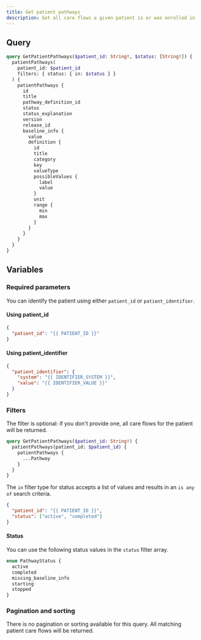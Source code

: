 ```yaml
---
title: Get patient pathways
description: Get all care flows a given patient is or was enrolled in
---
```


## Query

```graphql
query GetPatientPathways($patient_id: String!, $status: [String!]) {
  patientPathways(
    patient_id: $patient_id
    filters: { status: { in: $status } }
  ) {
    patientPathways {
      id
      title
      pathway_definition_id
      status
      status_explanation
      version
      release_id
      baseline_info {
        value
        definition {
          id
          title
          category
          key
          valueType
          possibleValues {
            label
            value
          }
          unit
          range {
            min
            max
          }
        }
      }
    }
  }
}
```

## Variables

### Required parameters

You can identify the patient using either `patient_id` or `patient_identifier`.

#### Using patient_id

```json
{
  "patient_id": "{{ PATIENT_ID }}"
}
```

#### Using patient_identifier

```json
{
  "patient_identifier": {
    "system": "{{ IDENTIFIER_SYSTEM }}",
    "value": "{{ IDENTIFIER_VALUE }}"
  }
}
```

### Filters

The filter is optional: if you don't provide one, all care flows for the patient will be returned.

```graphql
query GetPatientPathways($patient_id: String!) {
  patientPathways(patient_id: $patient_id) {
    patientPathways {
      ...Pathway
    }
  }
}
```

The `in` filter type for status accepts a list of values and results in an `is any of` search criteria.

```json
{
  "patient_id": "{{ PATIENT_ID }}",
  "status": ["active", "completed"]
}
```

#### Status

You can use the following status values in the `status` filter array.

```graphql
enum PathwayStatus {
  active
  completed
  missing_baseline_info
  starting
  stopped
}
```

### Pagination and sorting

There is no pagination or sorting available for this query. All matching patient care flows will be returned.
